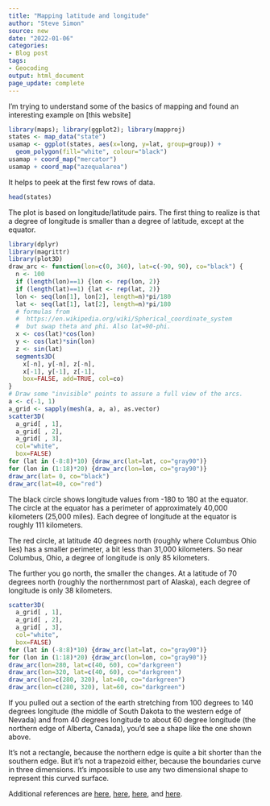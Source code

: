 ```yaml
---
title: "Mapping latitude and longitude"
author: "Steve Simon"
source: new
date: "2022-01-06"
categories: 
- Blog post
tags:
- Geocoding
output: html_document
page_update: complete
---
```


I'm trying to understand some of the basics of mapping and found an interesting example on [this website]

```r
library(maps); library(ggplot2); library(mapproj)
states <- map_data("state")
usamap <- ggplot(states, aes(x=long, y=lat, group=group)) +
  geom_polygon(fill="white", colour="black")
usamap + coord_map("mercator")
usamap + coord_map("azequalarea") 
```

It helps to peek at the first few rows of data.

```r
head(states)
```

The plot is based on longitude/latitude pairs. The first thing to realize is that a degree of longitude is smaller than a degree of latitude, except at the equator. 

```r
library(dplyr)
library(magrittr)
library(plot3D)
draw_arc <- function(lon=c(0, 360), lat=c(-90, 90), co="black") {
  n <- 100
  if (length(lon)==1) {lon <- rep(lon, 2)}
  if (length(lat)==1) {lat <- rep(lat, 2)}
  lon <- seq(lon[1], lon[2], length=n)*pi/180
  lat <- seq(lat[1], lat[2], length=n)*pi/180
  # formulas from 
  #  https://en.wikipedia.org/wiki/Spherical_coordinate_system
  #  but swap theta and phi. Also lat=90-phi.
  x <- cos(lat)*cos(lon)
  y <- cos(lat)*sin(lon)
  z <- sin(lat)
  segments3D(
    x[-n], y[-n], z[-n], 
    x[-1], y[-1], z[-1], 
    box=FALSE, add=TRUE, col=co)
}
# Draw some "invisible" points to assure a full view of the arcs.
a <- c(-1, 1)
a_grid <- sapply(mesh(a, a, a), as.vector)
scatter3D(
  a_grid[ , 1], 
  a_grid[ , 2], 
  a_grid[ , 3], 
  col="white", 
  box=FALSE)  
for (lat in (-8:8)*10) {draw_arc(lat=lat, co="gray90")}
for (lon in (1:18)*20) {draw_arc(lon=lon, co="gray90")}
draw_arc(lat= 0, co="black")
draw_arc(lat=40, co="red")
```

The black circle shows longitude values from -180 to 180 at the equator. The circle at the equator has a perimeter of approximately 40,000 kilometers (25,000 miles). Each degree of longitude at the equator is roughly 111 kilometers.

The red circle, at latitude 40 degrees north (roughly where Columbus Ohio lies) has a smaller perimeter, a bit less than 31,000 kilometers. So near Columbus, Ohio, a degree of longitude is only 85 kilometers.

The further you go north, the smaller the changes. At a latitude of 70 degrees north (roughly the northernmost part of Alaska), each degree of longitude is only 38 kilometers.

```r
scatter3D(
  a_grid[ , 1], 
  a_grid[ , 2], 
  a_grid[ , 3], 
  col="white", 
  box=FALSE)  
for (lat in (-8:8)*10) {draw_arc(lat=lat, co="gray90")}
for (lon in (1:18)*20) {draw_arc(lon=lon, co="gray90")}
draw_arc(lon=280, lat=c(40, 60), co="darkgreen")
draw_arc(lon=320, lat=c(40, 60), co="darkgreen")
draw_arc(lon=c(280, 320), lat=40, co="darkgreen")
draw_arc(lon=c(280, 320), lat=60, co="darkgreen")
```

If you pulled out a section of the earth stretching from 100 degrees to 140 degrees longitude (the middle of South Dakota to the western edge of Nevada) and from 40 degrees longitude to about 60 degree longitude (the northern edge of Alberta, Canada), you'd see a shape like the one shown above.

It's not a rectangle, because the northern edge is quite a bit shorter than the southern edge. But it's not a trapezoid either, because the boundaries curve in three dimensions. It's impossible to use any two dimensional shape to represent this curved surface.

Additional references are [here][ucs1], [here][ear1], [here][mgi1], and [here][tid1].

[ucs1]: https://www.nceas.ucsb.edu/sites/default/files/2020-04/OverviewCoordinateReferenceSystems.pdf
[ear1]: https://www.earthdatascience.org/courses/earth-analytics/spatial-data-r/understand-epsg-wkt-and-other-crs-definition-file-types/
[mgi1]: https://mgimond.github.io/Spatial/coordinate-systems-in-r.html
[tid1]: https://ggplot2.tidyverse.org/reference/coord_map.html
[rpu1]: https://rpubs.com/Augusto86/697809
